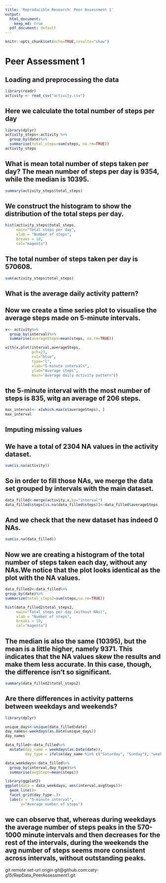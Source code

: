 ```yaml
---
title: 'Reproducible Research: Peer Assessment 1'
output:
  html_document:
    keep_md: true
  pdf_document: default
---
```

```r
knitr::opts_chunk$set(echo=TRUE,results="show")
```

# Peer Assessment 1

## **Loading and preprocessing the data**
```r
library(readr)
activity <- read_csv("activity.csv")
```

## Here we calculate the total number of steps per day
```r
library(dplyr)
activity_steps<-activity %>%
  group_by(date)%>%
  summarise(total_steps=sum(steps, na.rm=TRUE))
activity_steps
```

## What is mean total number of steps taken per day? The mean number of steps per day is 9354, while the median is 10395.
```r
summary(activity_steps$total_steps)
```

## We construct the histogram to show the distribution of the total steps per day.
```r
hist(activity_steps$total_steps,
     main="Total steps per day",
     xlab = "Number of steps",
     breaks = 10,
     col="magenta")
```
## The total number of steps taken per day is 570608.
```r
sum(activity_steps$total_steps)
```

## **What is the average daily activity pattern?**
## Now we create a time series plot to visualise the average steps made on 5-minute intervals.
```r
x<- activity%>%
  group_by(interval)%>%
  summarise(averageSteps=mean(steps, na.rm=TRUE))
```

```r
with(x,plot(interval,averageSteps,
            pch=23,
            col="blue",
            type="l",
            xlab="5-minute intervals",
            ylab="Average steps",
            main="Average daily activity pattern"))
```

## the 5-minute interval with the most number of steps is 835, witg an average of 206 steps.

```r
max_interval<- x[which.max(x$averageSteps), ]
max_interval
```

## **Imputing missing values**
## We have a total of 2304 NA values in the activity dataset.
```r
sum(is.na(activity))
```

## So in order to fill those NAs, we merge the data set grouped by intervals with the main dataset.
```r
data_filled<-merge(activity,x,by="interval")
data_filled$steps[is.na(data_filled$steps)]<-data_filled$averageSteps
```
## And we check that the new dataset has indeed 0 NAs.
```r
sum(is.na(data_filled))
```

## Now we are creating a histogram of the total number of steps taken each day, without any NAs.We notice that the plot looks identical as the plot with the NA values.
```r
data_filled2<-data_filled%>%
group_by(date)%>%
summarize(total_steps2=sum(steps,na.rm=TRUE))
```
```r
hist(data_filled2$total_steps2,
     main="Total steps per day (without NAs)",
     xlab = "Number of steps",
     breaks = 10,
     col="magenta")
```

## The median is also the same (10395), but the mean is a little higher, namely 9371. This indicates that the NA values skew the results and make them less accurate. In this case, though, the difference isn't so significant.  
```r
summary(data_filled2$total_steps2)
```

## **Are there differences in activity patterns between weekdays and weekends?**
```r
library(dplyr)

unique_days<-unique(data_filled$date)
day_names<-weekdays(as.Date(unique_days))
day_names

data_filled<-data_filled%>%
  mutate(day_name = weekdays(as.Date(date)),
         day_type = ifelse(day_name %in% c("Saturday", "Sunday"), "weekend", "weekday"))  

data_weekdays<-data_filled%>%
  group_by(interval,day_type)%>%
  summarise(avgSteps=mean(steps))
```

```r
library(ggplot2)
ggplot(data = data_weekdays, aes(interval,avgSteps))+
  geom_line()+
  facet_grid(day_type~.)+
  labs(x = "5-minute interval",
       y="Average number of steps")
```

## we can observe that, whereas during weekdays the average number of steps peaks in the 570-1000 minute intervals and then decreases for the rest of the intervals, during the weekends the avg number of steps seems more consistent across intervals, without outstanding peaks.

git remote set-url origin git@github.com:caty-g15/RepData_PeerAssessment1.git


